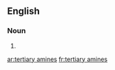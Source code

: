 ==English==

===Noun===
{{head|en|plural|head=[[tertiary]] [[amines]]}}

# {{plural of|tertiary amine|lang=en|nocat=1}}

[[ar:tertiary amines]]
[[fr:tertiary amines]]